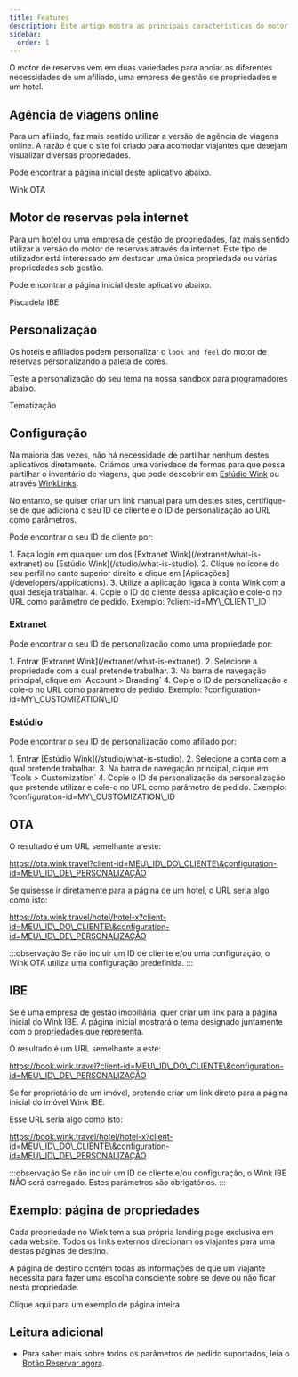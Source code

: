 ```yaml
---
title: Features
description: Este artigo mostra as principais características do motor de reservas Wink.
sidebar:
  order: 1
---
```


O motor de reservas vem em duas variedades para apoiar as diferentes necessidades de um afiliado, uma empresa de gestão de propriedades e um hotel.

## Agência de viagens online

Para um afiliado, faz mais sentido utilizar a versão de agência de viagens online. A razão é que o site foi criado para acomodar viajantes que desejam visualizar diversas propriedades.

Pode encontrar a página inicial deste aplicativo abaixo.

<LinkButton href="https://ota.wink.travel/home" variant="secondary" icon="external" target="_blank">
  Wink OTA
</LinkButton>


## Motor de reservas pela internet

Para um hotel ou uma empresa de gestão de propriedades, faz mais sentido utilizar a versão do motor de reservas através da internet. Este tipo de utilizador está interessado em destacar uma única propriedade ou várias propriedades sob gestão.

Pode encontrar a página inicial deste aplicativo abaixo.

<LinkButton href="https://book.wink.travel/home?client-id=client-1∓configuration-id=d906a163-5cee-4198-a170-2bedf2407f5f" variant="secondary" icon="external" target="_blank">
  Piscadela IBE
</LinkButton>


## Personalização

Os hotéis e afiliados podem personalizar o `look and feel` do motor de reservas personalizando a paleta de cores.

Teste a personalização do seu tema na nossa sandbox para programadores abaixo.

<LinkButton href="https://docs.wink.travel/web-component" variant="secondary" icon="external" target="_blank">
  Tematização
</LinkButton>


## Configuração

Na maioria das vezes, não há necessidade de partilhar nenhum destes aplicativos diretamente. Criámos uma variedade de formas para que possa partilhar o inventário de viagens, que pode descobrir em [Estúdio Wink](/studio/what-is-studio) ou através [WinkLinks](/link-manager/wink-links).

No entanto, se quiser criar um link manual para um destes sites, certifique-se de que adiciona o seu ID de cliente e o ID de personalização ao URL como parâmetros.

Pode encontrar o seu ID de cliente por:

<Steps>
  1. Faça login em qualquer um dos [Extranet Wink](/extranet/what-is-extranet) ou [Estúdio Wink](/studio/what-is-studio).
  2. Clique no ícone do seu perfil no canto superior direito e clique em [Aplicações](/developers/applications).
  3. Utilize a aplicação ligada à conta Wink com a qual deseja trabalhar.
  4. Copie o ID do cliente dessa aplicação e cole-o no URL como parâmetro de pedido. Exemplo: ?client-id=MY\_CLIENT\_ID
</Steps>


### Extranet

Pode encontrar o seu ID de personalização como uma propriedade por:

<Steps>
  1. Entrar [Extranet Wink](/extranet/what-is-extranet).
  2. Selecione a propriedade com a qual pretende trabalhar.
  3. Na barra de navegação principal, clique em `Account > Branding`
  4. Copie o ID de personalização e cole-o no URL como parâmetro de pedido. Exemplo: ?configuration-id=MY\_CUSTOMIZATION\_ID
</Steps>


### Estúdio

Pode encontrar o seu ID de personalização como afiliado por:

<Steps>
  1. Entrar [Estúdio Wink](/studio/what-is-studio).
  2. Selecione a conta com a qual pretende trabalhar.
  3. Na barra de navegação principal, clique em `Tools > Customization`
  4. Copie o ID de personalização da personalização que pretende utilizar e cole-o no URL como parâmetro de pedido. Exemplo: ?configuration-id=MY\_CUSTOMIZATION\_ID
</Steps>


## OTA

O resultado é um URL semelhante a este:

https://ota.wink.travel?client-id=MEU\_ID\_DO\_CLIENTE\&configuration-id=MEU\_ID\_DE\_PERSONALIZAÇÃO

Se quisesse ir diretamente para a página de um hotel, o URL seria algo como isto:

https://ota.wink.travel/hotel/hotel-x?client-id=MEU\_ID\_DO\_CLIENTE\&configuration-id=MEU\_ID\_DE\_PERSONALIZAÇÃO

:::observação
Se não incluir um ID de cliente e/ou uma configuração, o Wink OTA utiliza uma configuração predefinida.
:::

## IBE

Se é uma empresa de gestão imobiliária, quer criar um link para a página inicial do Wink IBE. A página inicial mostrará o tema designado juntamente com o [propriedades que representa](/studio/agency-representation).

O resultado é um URL semelhante a este:

https://book.wink.travel?client-id=MEU\_ID\_DO\_CLIENTE\&configuration-id=MEU\_ID\_DE\_PERSONALIZAÇÃO

Se for proprietário de um imóvel, pretende criar um link direto para a página inicial do imóvel Wink IBE.

Esse URL seria algo como isto:

https://book.wink.travel/hotel/hotel-x?client-id=MEU\_ID\_DO\_CLIENTE\&configuration-id=MEU\_ID\_DE\_PERSONALIZAÇÃO

:::observação
Se não incluir um ID de cliente e/ou configuração, o Wink IBE NÃO será carregado. Estes parâmetros são obrigatórios.
:::

## Exemplo: página de propriedades

Cada propriedade no Wink tem a sua própria landing page exclusiva em cada website. Todos os links externos direcionam os viajantes para uma destas páginas de destino.

A página de destino contém todas as informações de que um viajante necessita para fazer uma escolha consciente sobre se deve ou não ficar nesta propriedade.

<LinkButton href="https://res.cloudinary.com/traveliko/image/upload/v1725851770/academy/hotel-sensai.jpg" variant="secondary" icon="external" target="_blank">
  Clique aqui para um exemplo de página inteira
</LinkButton>


## Leitura adicional

* Para saber mais sobre todos os parâmetros de pedido suportados, leia o [Botão Reservar agora](/guides/the-book-now-button).

